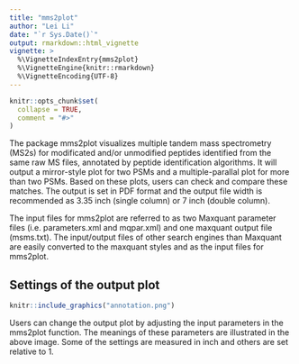 ```yaml
---
title: "mms2plot"
author: "Lei Li"
date: "`r Sys.Date()`"
output: rmarkdown::html_vignette
vignette: >
  %\VignetteIndexEntry{mms2plot}
  %\VignetteEngine{knitr::rmarkdown}
  %\VignetteEncoding{UTF-8}
---
```


```r
knitr::opts_chunk$set(
  collapse = TRUE,
  comment = "#>"
)
```

The package mms2plot visualizes multiple tandem mass spectrometry (MS2s) for modificated and/or unmodified peptides identified from the same raw MS files, annotated by peptide identification algorithms. It will output a mirror-style plot for two PSMs and a multiple-parallal plot for more than two PSMs. Based on these plots, users can check and compare these matches. The output is set in PDF format and the output file width is recommended as 3.35 inch (single column) or 7 inch (double column). 

The input files for mms2plot are referred to as two Maxquant parameter files (i.e. parameters.xml and mqpar.xml) and one maxquant output file (msms.txt). The input/output files of other search engines than Maxquant are easily converted to the maxquant styles and as the input files for mms2plot. 
             
## Settings of the output plot
```r
knitr::include_graphics("annotation.png")
```

Users can change the output plot by adjusting the input parameters in the mms2plot function. The meanings of these parameters are illustrated in the above image. Some of the settings are measured in inch and others are set relative to 1.



